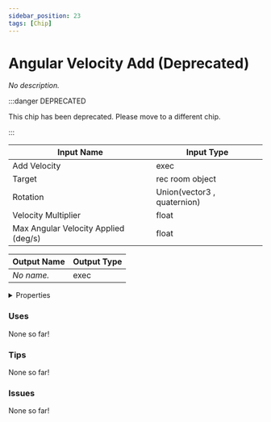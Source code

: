 ```yaml
---
sidebar_position: 23
tags: [Chip]
---
```


# Angular Velocity Add (Deprecated)

*No description.*

:::danger DEPRECATED

This chip has been deprecated. Please move to a different chip.

:::


<EsbSvg />

| Input Name | Input Type |
|-----------|-----------|
| Add Velocity | exec |
| Target | rec room object |
| Rotation | Union(vector3 , quaternion) |
| Velocity Multiplier | float |
| Max Angular Velocity Applied (deg/s) | float |

| Output Name | Output Type |
|-----------|-----------|
| *No name.* | exec |


<details>
  <summary>Properties</summary>
  <div>
    <div>
    <table>
      <thead>
        <tr>
          <th>Is beta required?</th>
          <th>✅</th>
        </tr>
        <tr>
          <th>Is this chip a trolling risk?</th>
          <th>❌</th>
        </tr>
        <tr>
          <th>Chip UUID</th>
          <th>87f6886f-fa2b-4961-b0ed-c8014aadc56b</th>
        </tr>
      </thead>
    </table>
    </div>
  </div>
</details>

### Uses

None so far!

### Tips

None so far!

### Issues

None so far!